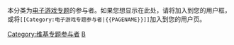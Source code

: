 {{category main|Wikipedia:电子游戏专题/参与者}}

本分类为[[Wikipedia:电子游戏专题|电子游戏专题]]的参与者。如果您想显示在此处，请将{{tlx|User WPVG}}加入到您的用户框，或将<code><nowiki>[[Category:电子游戏专题参与者|{{PAGENAME}}]]</nowiki></code>加入到您的用户页。

[[Category:维基专题参与者|Category:维基专题参与者]]
[[Category:电子游戏专题|B]]